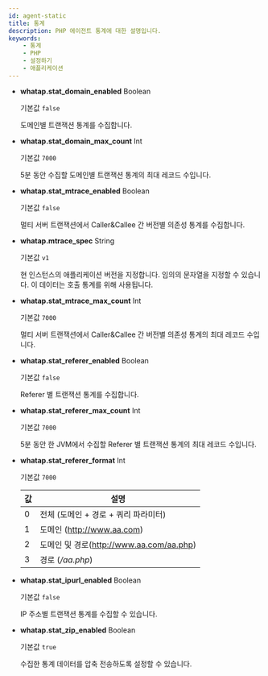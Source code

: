 ```yaml
---
id: agent-static
title: 통계
description: PHP 에이전트 통계에 대한 설명입니다.
keywords:
    - 통계
    - PHP
    - 설정하기
    - 애플리케이션
---
```


* **whatap.stat_domain_enabled** <span class='type'>Boolean</span>

  기본값 `false`

  도메인별 트랜잭션 통계를 수집합니다.

* **whatap.stat_domain_max_count** <span class='type'>Int</span>

  기본값 `7000`

  5분 동안 수집할 도메인별 트랜잭션 통계의 최대 레코드 수입니다.

* **whatap.stat_mtrace_enabled** <span class='type'>Boolean</span>

  기본값 `false`

  멀티 서버 트랜잭션에서 Caller&Callee 간 버전별 의존성 통계를 수집합니다.

* **whatap.mtrace_spec** <span class='type'>String</span>

  기본값 `v1`

  현 인스턴스의 애플리케이션 버전을 지정합니다. 임의의 문자열을 지정할 수 있습니다. 이 데이터는 호출 통계를 위해 사용됩니다. 


<Phprestartapply />

* **whatap.stat_mtrace_max_count** <span class='type'>Int</span>

  기본값 `7000`

  멀티 서버 트랜잭션에서 Caller&Callee 간 버전별 의존성 통계의 최대 레코드 수입니다.

* **whatap.stat_referer_enabled** <span class='type'>Boolean</span>

  기본값 `false`

  Referer 별 트랜잭션 통계를 수집합니다.

* **whatap.stat_referer_max_count** <span class='type'>Int</span>

  기본값 `7000`

  5분 동안 한 JVM에서 수집할 Referer 별 트랜잭션 통계의 최대 레코드 수입니다.

* **whatap.stat_referer_format** <span class='type'>Int</span>

  기본값 `7000`

  | 값 | 설명 |
  |----|----|
  |0| 전체 (도메인 + 경로 + 쿼리 파라미터) |
  |1| 도메인 (http://www.aa.com) |
  |2| 도메인 및 경로(http://www.aa.com/aa.php) |
  |3| 경로 (*/aa.php*) |

* **whatap.stat_ipurl_enabled** <span class='type'>Boolean</span>

  기본값 `false`

  IP 주소별 트랜잭션 통계를 수집할 수 있습니다.

* **whatap.stat_zip_enabled** <span class='type'>Boolean</span>

  기본값 `true`

  수집한 통계 데이터를 압축 전송하도록 설정할 수 있습니다.